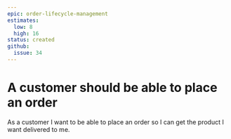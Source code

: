 ```yaml
---
epic: order-lifecycle-management
estimates:
  low: 8
  high: 16
status: created
github:
  issue: 34
---
```

# A customer should be able to place an order

As a customer I want to be able to place an order so I can get the product I want delivered to me.
